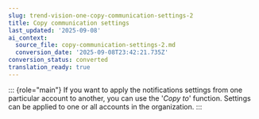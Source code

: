 ```yaml
---
slug: trend-vision-one-copy-communication-settings-2
title: Copy communication settings
last_updated: '2025-09-08'
ai_context:
  source_file: copy-communication-settings-2.md
  conversion_date: '2025-09-08T23:42:21.735Z'
conversion_status: converted
translation_ready: true
---
```


::: {role="main"}
If you want to apply the notifications settings from one particular account to another, you can use the '*Copy to*' function. Settings can be applied to one or all accounts in the organization.
:::
